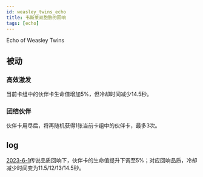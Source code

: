 ```yaml
---
id: weasley_twins_echo
title: 韦斯莱双胞胎的回响
tags: [echo]
---
```


Echo of Weasley Twins

<!--truncate-->

## 被动

### 高效激发

当前卡组中的伙伴卡生命值增加5%，但冷却时间减少14.5秒。

### 团结伙伴

伙伴卡用尽后，将再随机获得1张当前卡组中的伙伴卡，最多3次。


## log

[2023-6-1](/blog/230601-update-annc#adjustment)传说品质回响下，伙伴卡的生命值提升下调至5%；对应回响品质，冷却减少时间变为11.5/12/13/14.5秒。
